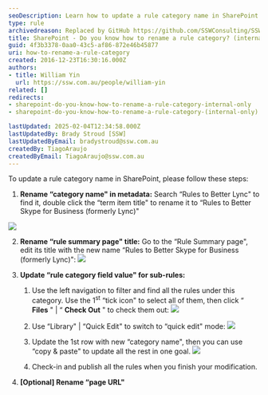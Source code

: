 ```yaml
---
seoDescription: Learn how to update a rule category name in SharePoint with step-by-step instructions.
type: rule
archivedreason: Replaced by GitHub https://github.com/SSWConsulting/SSW.Rules.Content/wiki/How-to-Rename-Rules
title: SharePoint - Do you know how to rename a rule category? (internal only)
guid: 4f3b3378-0aa0-43c5-af86-872e46b45877
uri: how-to-rename-a-rule-category
created: 2016-12-23T16:30:16.000Z
authors:
- title: William Yin
  url: https://ssw.com.au/people/william-yin
related: []
redirects:
- sharepoint-do-you-know-how-to-rename-a-rule-category-internal-only
- sharepoint-do-you-know-how-to-rename-a-rule-category-(internal-only)

lastUpdated: 2025-02-04T12:34:58.000Z
lastUpdatedBy: Brady Stroud [SSW]
lastUpdatedByEmail: bradystroud@ssw.com.au
createdBy: TiagoAraujo
createdByEmail: TiagoAraujo@ssw.com.au
---
```


To update a rule category name in SharePoint, please follow these steps:
1. **Rename “category name" in metadata:**
Search “Rules to Better Lync" to find it, double click the “term item title" to rename it to “Rules to Better Skype for Business (formerly Lync)"

![](/uploads/rules/how-to-rename-a-rule-category/change-rule-category-name-1.jpg)

2. **Rename “rule summary page" title:**
Go to the “Rule Summary page", edit its title with the new name “Rules to Better Skype for Business (formerly Lync)":
![](/uploads/rules/how-to-rename-a-rule-category/change-rule-category-name-2.jpg)

3. **Update “rule category field value" for sub-rules:**
    1. Use the left navigation to filter and find all the rules under this category. Use the 1<sup>st</sup> “tick icon" to select all of them, then click “ **Files** " | “ **Check Out** " to check them out:
![](/uploads/rules/how-to-rename-a-rule-category/change-rule-category-name-3.jpg)

    2. Use “Library" | “Quick Edit" to switch to “quick edit" mode:
![](/uploads/rules/how-to-rename-a-rule-category/change-rule-category-name-4.jpg)

    3. Update the 1st row with new “category name", then you can use “copy & paste" to update all the rest in one goal.
![](/uploads/rules/how-to-rename-a-rule-category/change-rule-category-name-5.jpg)

    4. Check-in and publish all the rules when you finish your modification.
4. **[Optional] Rename “page URL"**
